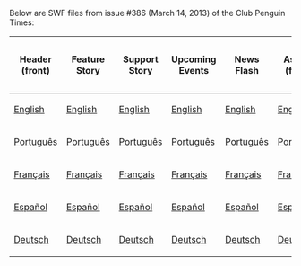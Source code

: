 Below are SWF files from issue #386 (March 14, 2013) of the Club Penguin Times:

<center>
{|class="wikitable" border="1"
!Header (front)
!Feature Story
!Support Story
!Upcoming Events
!News Flash
!Ask PH (front)
!Header (back)
!Ask PH (back)
!Jokes and Riddles
!Secrets
!Feature More
|-
|[[Media:News386HeaderFront.swf|English]]||[[Media:News386FeatureStory.swf|English]]||[[Media:News386SupportStory.swf|English]]||[[Media:News386UpcomingEvents.swf|English]]||[[Media:News386NewsFlash.swf|English]]||[[Media:News386AskAuntArcticFront.swf|English]]||[[Media:News386HeaderBack.swf|English]]||[[Media:News386AskAuntArcticBack.swf|English]]||[[Media:News386JokesAndRiddles.swf|English]]||[[Media:News386Secrets.swf|English]]||[[Media:News386FeatureMore.swf|English]]
|-
|[[Media:PTNews386HeaderFront.swf|Português]]||[[Media:PTNews386FeatureStory.swf|Português]]||[[Media:PTNews386SupportStory.swf|Português]]||[[Media:PTNews386UpcomingEvents.swf|Português]]||[[Media:PTNews386NewsFlash.swf|Português]]||[[Media:PTNews386AskAuntArcticFront.swf|Português]]||[[Media:PTNews386HeaderBack.swf|Português]]||[[Media:PTNews386AskAuntArcticBack.swf|Português]]||[[Media:PTNews386JokesAndRiddles.swf|Português]]||[[Media:PTNews386Secrets.swf|Português]]||[[Media:PTNews386FeatureMore.swf|Português]]
|-
|[[Media:FRNews386HeaderFront.swf|Français]]||[[Media:FRNews386FeatureStory.swf|Français]]||[[Media:FRNews386SupportStory.swf|Français]]||[[Media:FRNews386UpcomingEvents.swf|Français]]||[[Media:FRNews386NewsFlash.swf|Français]]||[[Media:FRNews386AskAuntArcticFront.swf|Français]]||[[Media:FRNews386HeaderBack.swf|Français]]||[[Media:FRNews386AskAuntArcticBack.swf|Français]]||[[Media:FRNews386JokesAndRiddles.swf|Français]]||[[Media:FRNews386Secrets.swf|Français]]||[[Media:FRNews386FeatureMore.swf|Français]]
|-
|[[Media:ESNews386HeaderFront.swf|Español]]||[[Media:ESNews386FeatureStory.swf|Español]]||[[Media:ESNews386SupportStory.swf|Español]]||[[Media:ESNews386UpcomingEvents.swf|Español]]||[[Media:ESNews386NewsFlash.swf|Español]]||[[Media:ESNews386AskAuntArcticFront.swf|Español]]||[[Media:ESNews386HeaderBack.swf|Español]]||[[Media:ESNews386AskAuntArcticBack.swf|Español]]||[[Media:ESNews386JokesAndRiddles.swf|Español]]||[[Media:ESNews386Secrets.swf|Español]]||[[Media:ESNews386FeatureMore.swf|Español]]
|-
|[[Media:DENews386HeaderFront.swf|Deutsch]]||[[Media:DENews386FeatureStory.swf|Deutsch]]||[[Media:DENews386SupportStory.swf|Deutsch]]||[[Media:DENews386UpcomingEvents.swf|Deutsch]]||[[Media:DENews386NewsFlash.swf|Deutsch]]||[[Media:DENews386AskAuntArcticFront.swf|Deutsch]]||[[Media:DENews386HeaderBack.swf|Deutsch]]||[[Media:DENews386AskAuntArcticBack.swf|Deutsch]]||[[Media:DENews386JokesAndRiddles.swf|Deutsch]]||[[Media:DENews386Secrets.swf|Deutsch]]||[[Media:DENews386FeatureMore.swf|Deutsch]]
|}
</center>
